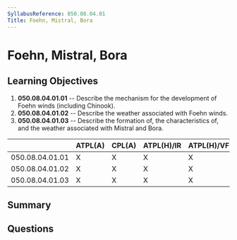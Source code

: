 ```yaml
---
SyllabusReference: 050.08.04.01
Title: Foehn, Mistral, Bora
---
```


# Foehn, Mistral, Bora

## Learning Objectives

1.  **050.08.04.01.01** -- Describe the mechanism for the development of Foehn
    winds (including Chinook).
2.  **050.08.04.01.02** -- Describe the weather associated with Foehn winds.
3.  **050.08.04.01.03** -- Describe the formation of, the characteristics of, and
    the weather associated with Mistral and Bora.

|                 | ATPL(A) | CPL(A) | ATPL(H)/IR | ATPL(H)/VFR | CPL(H) | IR | CBIR(A) |
| --------------- | ------- | ------ | ---------- | ----------- | ------ | -- | ------- |
| 050.08.04.01.01 | X       | X      | X          | X           | X      | X  |         |
| 050.08.04.01.02 | X       | X      | X          | X           | X      | X  |         |
| 050.08.04.01.03 | X       | X      | X          | X           | X      | X  |         |

## Summary

## Questions
